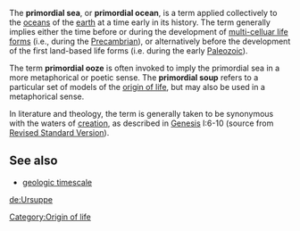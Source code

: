 The '''primordial sea''', or '''primordial ocean''', is a term applied collectively to the [[ocean|oceans]] of the [[earth]] at a time early in its history. The term generally implies either the time before or during the development of [[Metazoa|multi-celluar life forms]] (i.e., during the [[Precambrian]]), or alternatively before the development of the first land-based life forms (i.e. during the early [[Paleozoic]]).

The term '''primordial ooze''' is often invoked to imply the primordial sea in a more metaphorical or poetic sense.  The '''primordial soup''' refers to a particular set of models of the [[origin of life]], but may also be used in a metaphorical sense.

In literature and theology, the term is generally taken to be synonymous with the waters of [[creation]], as described in [[Genesis]] I:6-10 (source from [http://wyllie.lib.virginia.edu:8086/perl/toccer-new?id=RsvGene.sgm&images=images/modeng&data=/texts/english/modeng/parsed&tag=public&part=01&division=div1 Revised Standard Version]).

==See also==
*[[geologic timescale]]
[[Category:Origin of life]]


[[de:Ursuppe]]